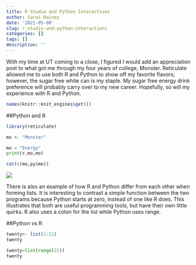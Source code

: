 ```yaml
---
title: R Studio and Python Interactions
author: Sarai Rainey
date: '2021-05-08'
slug: r-studio-and-python-interactions
categories: []
tags: []
description: ''
---
```

With my time at UT coming to a close, I figured I would add an appreciation post to what got me through my four years of college, Monster. Reticulate allowed me to use both R and Python to show off my favorite flavors; however, the sugar free white can is my staple. My sugar free energy drink preference will probably carry over to my new career. Hopefully, so will my experience with R and Python. 
```r
names(knitr::knit_engines$get())
```

##Python and R
```r

library(reticulate)

mo <- "Monster"
```

```python
mo = "Energy"
print(r.mo,mo) 
```


```r
cat(c(mo,py$mo))
```


![](/post/2021-05-08-r-studio-and-python-interactions_files/monster.jpg)


There is also an example of how R and Python differ from each other when forming lists. It is interesting to contrast a simple function between the two programs because Python starts at zero, instead of one like R does. This illustrates that both are useful programming tools, but have their own little quirks. R also uses a colon for the list while Python uses range. 

##Python vs R
```r
twenty<- list(1:21)
twenty
```


```python
twenty=list(range(21))
twenty
```




